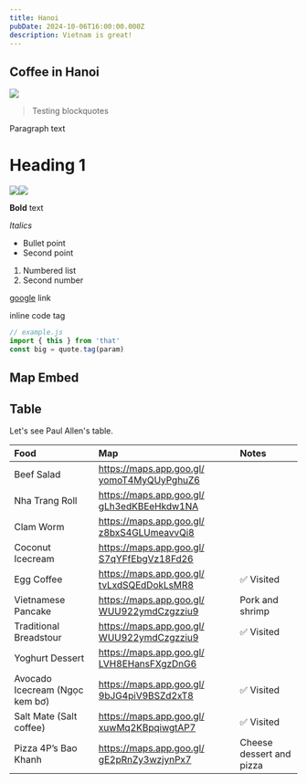 ```yaml
---
title: Hanoi
pubDate: 2024-10-06T16:00:00.000Z
description: Vietnam is great!
---
```


## Coffee in Hanoi

![](https://res.cloudinary.com/dbifqlg1w/image/upload/v1727434783/travels/hanoi/DSC_3311_xvofsz.jpg)

> Testing blockquotes

Paragraph text

# Heading 1

![](https://res.cloudinary.com/dbifqlg1w/image/upload/v1727435028/travels/hanoi/DSC_3337_zprxhy.jpg)![](https://res.cloudinary.com/dbifqlg1w/image/upload/v1727435026/travels/hanoi/DSC_3342_ismlhk.jpg)

**Bold** text

*Italics*

* Bullet point
* Second point

1. Numbered list
2. Second number

[google](https://google.com) link

inline code tag

```javascript
// example.js
import { this } from 'that'
const big = quote.tag(param)
```

## Map Embed

<Map gpsCoordinates="30 19 41N, 35 26 20E" />

<Map gpsCoordinates="30 19 18.83 N, 35 28 43.82 E" mapType="GoogleSearch" />

<Map gpsCoordinates="32 4 9.71 N, 34 45 46.05 E" mapType="GoogleGPS" />

<Map mapType="GoogleGeneral" />

## Table

Let's see Paul Allen's table.

| **Food**                       | **Map**                                                                                 | **Notes**                |
| :----------------------------- | :-------------------------------------------------------------------------------------- | :----------------------- |
| Beef Salad                     | [https://maps.app.goo.gl/ yomoT4MyQUyPghuZ6](https://maps.app.goo.gl/yomoT4MyQUyPghuZ6) |                          |
| Nha Trang Roll                 | [https://maps.app.goo.gl/ gLh3edKBEeHkdw1NA](https://maps.app.goo.gl/gLh3edKBEeHkdw1NA) |                          |
| Clam Worm                      | [https://maps.app.goo.gl/ z8bxS4GLUmeavvQi8](https://maps.app.goo.gl/z8bxS4GLUmeavvQi8) |                          |
| Coconut Icecream               | [https://maps.app.goo.gl/ S7qYFfEbgVz18Fd26](https://maps.app.goo.gl/S7qYFfEbgVz18Fd26) |                          |
| Egg Coffee                     | [https://maps.app.goo.gl/ tvLxdSQEdDokLsMR8](https://maps.app.goo.gl/tvLxdSQEdDokLsMR8) | ✅ Visited                |
| Vietnamese Pancake             | [https://maps.app.goo.gl/ WUU922ymdCzgzziu9](https://maps.app.goo.gl/WUU922ymdCzgzziu9) | Pork and shrimp          |
| Traditional Breadstour         | [https://maps.app.goo.gl/ WUU922ymdCzgzziu9](https://maps.app.goo.gl/WUU922ymdCzgzziu9) | ✅ Visited                |
| Yoghurt Dessert                | [https://maps.app.goo.gl/ LVH8EHansFXgzDnG6](https://maps.app.goo.gl/LVH8EHansFXgzDnG6) |                          |
| Avocado Icecream (Ngọc kem bơ) | [https://maps.app.goo.gl/ 9bJG4piV9BSZd2xT8](https://maps.app.goo.gl/9bJG4piV9BSZd2xT8) | ✅ Visited                |
| Salt Mate (Salt coffee)        | [https://maps.app.goo.gl/ xuwMq2KBpqiwgtAP7](https://maps.app.goo.gl/xuwMq2KBpqiwgtAP7) | ✅ Visited                |
| Pizza 4P’s Bao Khanh           | [https://maps.app.goo.gl/ gE2pRnZy3wzjynPx7](https://maps.app.goo.gl/gE2pRnZy3wzjynPx7) | Cheese dessert and pizza |
